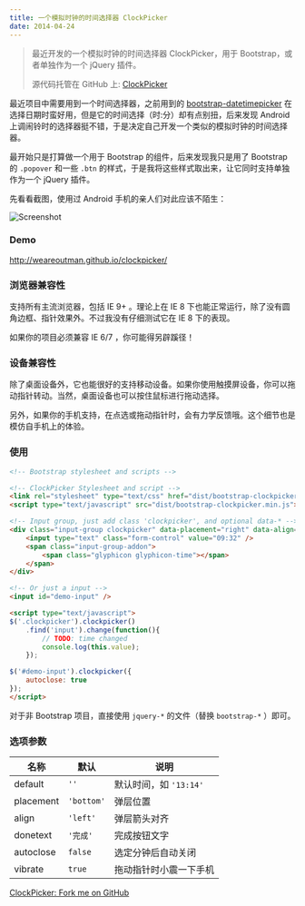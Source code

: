```yaml
---
title: 一个模拟时钟的时间选择器 ClockPicker
date: 2014-04-24
---
```


> 最近开发的一个模拟时钟的时间选择器 ClockPicker，用于 Bootstrap，或者单独作为一个 jQuery 插件。
>
> 源代码托管在 GitHub 上: [ClockPicker](https://github.com/weareoutman/clockpicker)

最近项目中需要用到一个时间选择器，之前用到的 [bootstrap-datetimepicker](http://www.malot.fr/bootstrap-datetimepicker/) 在选择日期时蛮好用，但是它的时间选择（时:分）却有点别扭，后来发现 Android 上调闹铃时的选择器挺不错，于是决定自己开发一个类似的模拟时钟的时间选择器。

最开始只是打算做一个用于 Bootstrap 的组件，后来发现我只是用了 Bootstrap 的 `.popover` 和一些 `.btn` 的样式，于是我将这些样式取出来，让它同时支持单独作为一个 jQuery 插件。

先看看截图，使用过 Android 手机的亲人们对此应该不陌生：

![Screenshot](../assets/clockpicker-screenshot.png)

### Demo

http://weareoutman.github.io/clockpicker/

### 浏览器兼容性

支持所有主流浏览器，包括 IE 9+ 。理论上在 IE 8 下也能正常运行，除了没有圆角边框、指针效果外。不过我没有仔细测试它在 IE 8 下的表现。

如果你的项目必须兼容 IE 6/7 ，你可能得另辟蹊径！

### 设备兼容性

除了桌面设备外，它也能很好的支持移动设备。如果你使用触摸屏设备，你可以拖动指针转动。当然，桌面设备也可以按住鼠标进行拖动选择。

另外，如果你的手机支持，在点选或拖动指针时，会有力学反馈哦。这个细节也是模仿自手机上的体验。

### 使用

```html
<!-- Bootstrap stylesheet and scripts -->

<!-- ClockPicker Stylesheet and script -->
<link rel="stylesheet" type="text/css" href="dist/bootstrap-clockpicker.min.css">
<script type="text/javascript" src="dist/bootstrap-clockpicker.min.js"></script>

<!-- Input group, just add class 'clockpicker', and optional data-* -->
<div class="input-group clockpicker" data-placement="right" data-align="top" data-autoclose="true">
	<input type="text" class="form-control" value="09:32" />
	<span class="input-group-addon">
		<span class="glyphicon glyphicon-time"></span>
	</span>
</div>

<!-- Or just a input -->
<input id="demo-input" />

<script type="text/javascript">
$('.clockpicker').clockpicker()
	.find('input').change(function(){
		// TODO: time changed
		console.log(this.value);
	});

$('#demo-input').clockpicker({
	autoclose: true
});
</script>
```

对于非 Bootstrap 项目，直接使用 `jquery-*` 的文件（替换 `bootstrap-*` ）即可。

### 选项参数

| 名称 | 默认 | 说明 |
| ---- | ------- | ----------- |
| default | `''` | 默认时间，如 `'13:14'` |
| placement | `'bottom'` | 弹层位置 |
| align | `'left'` | 弹层箭头对齐 |
| donetext | `'完成'` | 完成按钮文字 |
| autoclose | `false` | 选定分钟后自动关闭 |
| vibrate | `true` | 拖动指针时小震一下手机 |

[ClockPicker: Fork me on GitHub](https://github.com/weareoutman/clockpicker)
